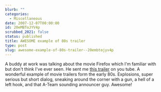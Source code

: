 ```yaml
---
blurb: ""
categories:
  - Miscellaneous
date: 2007-12-07T00:00:00
id: 20eMBToJYV4p
scrubbed_2021: false
status: published
title: AWESOME example of 80s trailer
type: post
slug: awesome-example-of-80s-trailer--20embtojyv4p
---
```


A buddy at work was talking about the movie Firefox which I'm
familiar with but don't think I've ever seen. He sent me
[this trailer](http://www.youtube.com/watch?v=wdnnZMyKpg4) on you
tube. A wonderful example of movie trailers form the early 80s.
Explosions, super serious but short dialog, sneaking around the
corner with a gun, a hell of a left hook, and that A-Team sounding
announcer guy. Awesome!